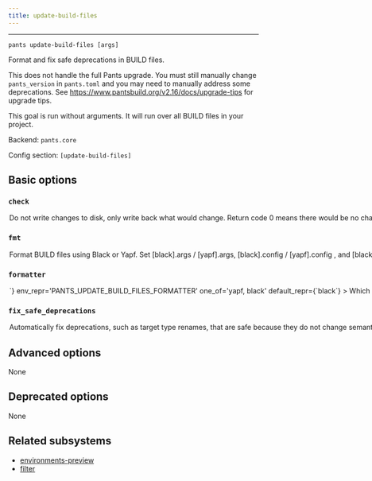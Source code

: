 ```yaml
---
title: update-build-files
---
```



---

```
pants update-build-files [args]
```

Format and fix safe deprecations in BUILD files.

This does not handle the full Pants upgrade. You must still manually change `pants_version` in `pants.toml` and you may need to manually address some deprecations. See https://www.pantsbuild.org/v2.16/docs/upgrade-tips for upgrade tips.

This goal is run without arguments. It will run over all BUILD files in your project.

Backend: <span className="color--primary">`pants.core`</span>

Config section: <span className="color--primary">`[update-build-files]`</span>

<span className={styles.options}>

## Basic options

### `check`

<Option
  cli_repr={`--[no-]update-build-files-check`}
  env_repr='PANTS_UPDATE_BUILD_FILES_CHECK'
  default_repr={`False`}
>

Do not write changes to disk, only write back what would change. Return code 0 means there would be no changes, and 1 means that there would be.

</Option>

### `fmt`

<Option
  cli_repr={`--[no-]update-build-files-fmt`}
  env_repr='PANTS_UPDATE_BUILD_FILES_FMT'
  default_repr={`True`}
>

Format BUILD files using Black or Yapf.

Set `[black].args` / `[yapf].args`, `[black].config` / `[yapf].config` , and `[black].config_discovery` / `[yapf].config_discovery` to change Black&#x27;s or Yapf&#x27;s behavior. Set `[black].interpreter_constraints` / `[yapf].interpreter_constraints` and `[python].interpreter_search_path` to change which interpreter is used to run the formatter.

</Option>

### `formatter`

<Option
  cli_repr={`--update-build-files-formatter=<Formatter>`}
  env_repr='PANTS_UPDATE_BUILD_FILES_FORMATTER'
  one_of='yapf, black'
  default_repr={`black`}
>

Which formatter Pants should use to format BUILD files.

</Option>

### `fix_safe_deprecations`

<Option
  cli_repr={`--[no-]update-build-files-fix-safe-deprecations`}
  env_repr='PANTS_UPDATE_BUILD_FILES_FIX_SAFE_DEPRECATIONS'
  default_repr={`True`}
>

Automatically fix deprecations, such as target type renames, that are safe because they do not change semantics.

</Option>

## Advanced options

None

## Deprecated options

None

## Related subsystems

- [environments-preview](../subsystems/environments-preview.mdx)
- [filter](../subsystems/filter.mdx)

</span>